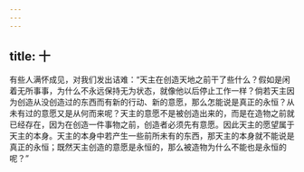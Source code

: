 ```yaml
---
---
---
```

title: 十
---

有些人满怀成见，对我们发出诘难：“天主在创造天地之前干了些什么？假如是闲着无所事事，为什么不永远保持无为状态，就像他以后停止工作一样？倘若天主因为创造从没创造过的东西而有新的行动、新的意愿，那么怎能说是真正的永恒？从未有过的意愿又是从何而来呢？天主的意愿不是被创造出来的，而是在造物之前就已经存在，因为在创造一件事物之前，创造者必须先有意愿。因此天主的愿望属于天主的本身。天主的本身中若产生一些前所未有的东西，那天主的本身就不能说是真正的永恒；既然天主创造的意愿是永恒的，那么被造物为什么不能也是永恒的呢？”